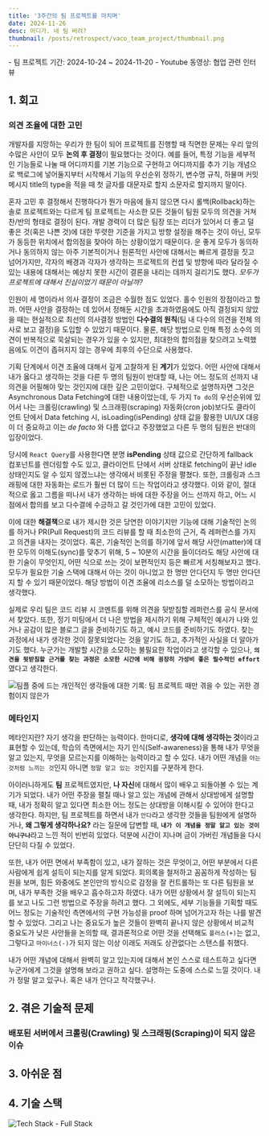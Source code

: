 ```yaml
---
title: '3주간의 팀 프로젝트를 마치며'
date: 2024-11-26
desc: 어디가. 네 팀 버려?
thumbnail: /posts/retrospect/vaco_team_project/thumbnail.png
---
```


<Callout type='info'>
  - 팀 프로젝트 기간: 2024-10-24 ~ 2024-11-20
  - Youtube 동영상: <Link href="https://youtu.be/zMM4XVPLMi0?si=vXMnErU_OKwvN7Vf">협업 관련 인터뷰</Link>
</Callout>

## 1. 회고

### 의견 조율에 대한 고민

개발자를 지망하는 우리가 한 팀이 되어 프로젝트를 진행할 때 직면한 문제는 우리 앞의 수많은 사안이 모두 **논의 후 결정**이 필요했다는 것이다. 예를 들어, 특정 기능을 세부적인 기능들로 나눌 때 어디까지를 기본 기능으로 구현하고 어디까지를 추가 기능 개념으로 백로그에 넣어둘지부터 시작해서 기능의 우선순위 정하기, 변수명 규칙, 하물며 커밋 메시지 title의 type을 적을 때 첫 글자를 대문자로 할지 소문자로 할지까지 말이다. 

혼자 고민 후 결정해서 진행하다가 뭔가 마음에 들지 않으면 다시 롤백(Rollback)하는 솔로 프로젝트와는 다르게 팀 프로젝트는 사소한 모든 것들이 팀원 모두의 의견을 거쳐 찬/반의 형태로 결정이 된다. 개발 경력이 더 많은 팀장 또는 리더가 있어서 더 좋고 덜 좋은 것(혹은 나쁜 것)에 대한 뚜렷한 기준을 가지고 방향 설정을 해주는 것이 아닌, 모두가 동등한 위치에서 합의점을 찾아야 하는 상황이었기 때문이다. 운 좋게 모두가 동의하거나 동의하지 않는 아주 기본적이거나 원론적인 사안에 대해서는 빠르게 결정을 짓고 넘어가지만, 각자의 배경과 각자가 생각하는 프로젝트의 컨셉 및 방향에 따라 달라질 수 있는 내용에 대해서는 예상치 못한 시간이 결론을 내리는 데까지 걸리기도 했다. *모두가 프로젝트에 대해서 진심이었기 때문이 아닐까?*

인원이 세 명이라서 의사 결정이 조금은 수월한 점도 있었다. 홀수 인원의 장점이라고 할까. 어떤 사안을 결정하는 데 있어서 정해둔 시간을 초과하였음에도 아직 결정되지 않았을 때는 현실적으로 최선의 의사결정 방법인 **다수결의 원칙**(팀 내 다수의 의견을 전체 의사로 보고 결정)을 도입할 수 있었기 때문이다. 물론, 해당 방법으로 인해 특정 소수의 의견이 반복적으로 묵살되는 경우가 있을 수 있지만, 최대한의 합의점을 찾으려고 노력했음에도 이견이 좁혀지지 않는 경우에 최후의 수단으로 사용했다.

기획 단계에서 이견 조율에 대해서 깊게 고찰하게 된 **계기**가 있었다. 어떤 사안에 대해서 내가 옳다고 생각하는 것을 다른 두 명의 팀원이 반대할 때, 나는 어느 정도의 선까지 내 의견을 어필해야 맞는 것인지에 대한 깊은 고민이었다. 구체적으로 설명하자면 그것은 Asynchronous Data Fetching에 대한 내용이었는데, 두 가지 `To do`의 우선순위에 있어서 나는 크롤링(crawling) 및 스크래핑(scraping) 자동화(cron job)보다도 클라이언트 단에서 Data fetching 시, isLoading(isPending) 상태 값을 활용한 UI/UX 대응이 더 중요하고 이는 *de facto* 와 다름 없다고 주장했었고 다른 두 명의 팀원은 반대의 입장이었다.

당시에 `React Query`를 사용한다면 분명 **isPending** 상태 값으로 간단하게 fallback 컴포넌트를 렌더링할 수도 있고, 클라이언트 단에서 서버 상태로 fetching이 끝난 idle 상태인지도 알 수 있지 않겠느냐는 생각에서 비롯된 주장을 펼쳤다. 또한, 크롤링과 스크래핑에 대한 자동화는 로드가 훨씬 더 많이 드는 작업이라고 생각했다. 이와 같이, 절대적으로 옳고 그름을 떠나서 내가 생각하는 바에 대한 주장을 어느 선까지 하고, 어느 시점에서 합의를 보고 다수결에 수긍하고 갈 것인가에 대한 고민이 있었다.

이에 대한 **해결책**으로 내가 제시한 것은 당연한 이야기지만 기능에 대해 기술적인 논의를 하거나 PR(Pull Request)의 코드 리뷰를 할 때 최소한의 근거, 즉 레퍼런스를 가지고 의견을 내자는 것이었다. 혹은, 기술적인 논의를 하기에 앞서 해당 사안(matter)에 대한 모두의 이해도(sync)를 맞추기 위해, 5 ~ 10분의 시간을 들이더라도 해당 사안에 대한 기술이 무엇인지, 어떤 식으로 쓰는 것이 보편적인지 등은 빠르게 서칭해보자고 했다. 모두가 필요한 기술 스택에 대해서 아는 것이 아니었고 한 명만 안다던지 두 명만 안다던지 할 수 있기 때문이었다. 해당 방법이 이견 조율에 리소스를 덜 소모하는 방법이라고 생각했다.

실제로 우리 팀은 코드 리뷰 시 코멘트를 위해 의견을 뒷받침할 레퍼런스를 공식 문서에서 찾았다. 또한, 정기 미팅에서 더 나은 방법을 제시하기 위해 구체적인 예시가 나와 있거나 공감이 많은 블로그 글을 준비하기도 하고, 예시 코드를 준비하기도 하였다. 찾는 과정에서 내가 생각한 것이 잘못되었다는 것을 알기도 하고, 추가적인 사실을 더 알아가기도 했다. 누군가는 개발할 시간을 소모하는 불필요한 작업이라고 생각할 수 있으나, <b>`의견을 뒷받침할 근거를 찾는 과정은 소모한 시간에 비해 굉장히 가성비 좋은 필수적인 effort`</b>였다고 생각한다.

![팀플 중에 드는 개인적인 생각들에 대한 기록: 팀 프로젝트 때만 겪을 수 있는 귀한 경험이지 않은가](/posts/retrospect/vaco_team_project/2.png)

### 메타인지

메타인지란? 자기 생각을 판단하는 능력이다. 한마디로, **생각에 대해 생각하는 것**이라고 표현할 수 있는데, 학습의 측면에서는 자기 인식(Self-awareness)을 통해 내가 무엇을 알고 있는지, 무엇을 모르는지를 이해하는 능력이라고 할 수 있다. 내가 어떤 개념을 `아는 것처럼 느끼는 것`인지 아니면 `정말 알고 있는 것`인지를 구분하게 한다.

아이러니하게도 **팀** 프로젝트였지만, **나 자신**에 대해서 많이 배우고 되돌아볼 수 있는 계기가 되었다. 내가 어떤 주장을 펼칠 때나 알고 있는 개념에 관해서 상대방에게 설명할 때, 내가 정확히 알고 있다면 최소한 어느 정도는 상대방을 이해시킬 수 있어야 한다고 생각한다. 하지만, 팀 프로젝트를 하면서 내가 `안다`라고 생각한 것들을 팀원에게 설명하거나, **왜 그렇게 생각하나요?** 라는 질문에 답변할 때, <b>`내가 이 개념을 정말 알고 있는 것이 아니구나`</b>라고 느낀 적이 빈번히 있었다. 덕분에 시간이 지나며 금이 가버린 개념들을 다시 단단히 다질 수 있었다.

또한, 내가 어떤 면에서 부족함이 있고, 내가 잘하는 것은 무엇이고, 어떤 부분에서 다른 사람에게 쉽게 설득이 되는지를 알게 되었다. 회의록을 철저하고 꼼꼼하게 작성하는 팀원을 보며, 힘든 와중에도 본인만의 방식으로 감정을 잘 컨트롤하는 또 다른 팀원을 보며, 내가 부족한 것을 배우고 흡수하고자 하였다. 내가 어떤 상황에서 잘 설득이 되는지를 보고 나도 그런 방법으로 주장을 하려고 했다. 그 외에도, 세부 기능들을 기획할 때도 어느 정도는 기술적인 측면에서의 구현 가능성을 proof 하며 넘어가고자 하는 나를 발견할 수 있었다. 그리고 나는 중요도가 높은 것들이 완벽히 끝나지 않은 상황에서 비교적 중요도가 낮은 사안들을 논의할 때, 결과론적으로 어떤 것을 선택해도 `플러스(+)`는 없고, 그렇다고 `마이너스(-)`가 되지 않는 이상 이래도 저래도 상관없다는 스탠스를 취했다.

내가 어떤 개념에 대해서 완벽히 알고 있는지에 대해서 본인 스스로 테스트하고 싶다면 누군가에게 그것을 설명해 보라고 권하고 싶다. 설명하는 도중에 스스로 느낄 것이다. 내가 정말 알고 있구나. 혹은 내가 안다고 착각했구나.

## 2. 겪은 기술적 문제

### 배포된 서버에서 크롤링(Crawling) 및 스크래핑(Scraping)이 되지 않은 이슈



## 3. 아쉬운 점

## 4. 기술 스택

![Tech Stack - Full Stack](/posts/retrospect/vaco_team_project/1.png)
